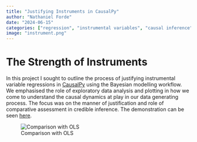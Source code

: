 ```yaml
---
title: "Justifying Instruments in CausalPy"
author: "Nathaniel Forde"
date: "2024-06-15"
categories: ["regression", "instrumental variables", "causal inference" ]
image: "instrument.png"
---
```


# The Strength of Instruments

In this project I sought to outline the process of justifying instrumental variable regressions in [CausalPy](https://causalpy.readthedocs.io/en/latest/) using the Bayesian modelling workflow. We emphasised the role of exploratory data analysis and plotting in how we come to understand the causal dynamics at play in our data generating process. The focus was on the manner of justification and role of comparative assessment in credible inference. The demonstration can be seen [here](https://causalpy.readthedocs.io/en/latest/notebooks/iv_weak_instruments.html). 


![Comparison with OLS](comparison.png)